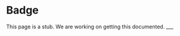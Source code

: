
# Badge

<Callout emoji="🚨">
  This page is a stub. We are working on getting this documented.
</Callout>
___
<DemoMetaProvider
  value={{
    sourceCode: badgeSimpleCode,
    previewMeta: {
      startLine: 4,
      endLine: 4
    },
    components: ['Badge']
  }}
>
  <DemoPage />
</DemoMetaProvider>
